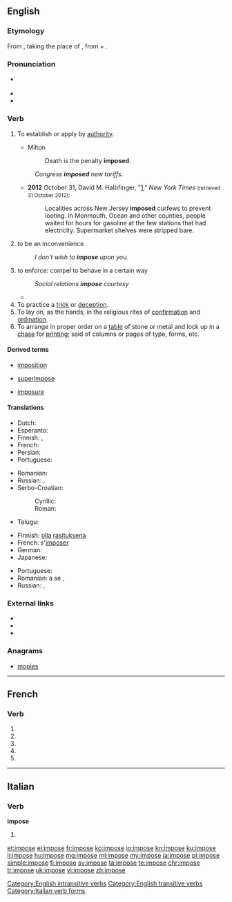 {{also|imposé}}
==English==

===Etymology===
From {{etyl|frm|en}} {{term|lang=frm|imposer||to lay on, impose}}, taking the place of {{etyl|la|en}} {{term|lang=la|imponere||to lay on, impose}}, from {{term|lang=la|in||on, upon}} + {{term|lang=la|ponere||to put place}}.

===Pronunciation===
* {{a|US}} {{IPA|/ɪmˈpoʊz/}}
* {{audio|en-us-impose.ogg|Audio (US)}}
* {{rhymes|əʊz}}

===Verb===
{{en-verb|impos|es}}

# {{context|transitive|lang=en}} To establish or apply by [[authority]].
#* Milton
#*: Death is the penalty '''imposed'''.
#: ''Congress '''imposed''' new tariffs.''
#* '''2012''' October 31, David M. Halbfinger, "[http://www.nytimes.com/2012/11/01/nyregion/new-jersey-continues-to-cope-with-hurricane-sandy.html?hp]," ''New York Times'' <small>(retrieved 31 October 2012)</small>:
#*: Localities across New Jersey '''imposed''' curfews to prevent looting. In Monmouth, Ocean and other counties, people waited for hours for gasoline at the few stations that had electricity. Supermarket shelves were stripped bare.
# {{context|intransitive|lang=en}} to be an inconvenience
#: ''I don't wish to '''impose''' upon you.''
# to enforce: compel to behave in a certain way
#: ''Social relations '''impose''' courtesy''
#* {{quote-news
|year=2011
|date=December 10
|author=Arindam Rej
|title=Norwich   4 - 2   Newcastle
|work=BBC Sport
|url=http://news.bbc.co.uk/sport2/hi/football/eng_prem/16015486.stm
|page=
|passage=Norwich soon began '''imposing''' themselves on that patched-up defence with Holt having their best early chance, only to see it blocked by Simpson.}}
# To practice a [[trick]] or [[deception]].
# To lay on, as the hands, in the religious rites of [[confirmation]] and [[ordination]].
# To arrange in proper order on a [[table]] of stone or metal and lock up in a [[chase]] for [[print]]ing; said of columns or pages of type, forms, etc.

====Derived terms====
{{rel-top3|Terms derived from "impose"}}
* [[imposition]]
{{rel-mid3}}
* [[superimpose]]
{{rel-mid3}}
* [[imposure]]
{{rel-mid3}}
{{rel-bottom}}

====Translations====
{{trans-top|to establish or apply by authority}}
* Dutch: {{t+|nl|opleggen}}
* Esperanto: {{t|eo|imponi}}
* Finnish: {{t+|fi|määrätä}}, {{t+|fi|säätää}}
* French: {{t+|fr|imposer}}
* Persian: {{t+|fa|تحمیل|tr=Tahmil}}
* Portuguese: {{t+|pt|impor}}
{{trans-mid}}
* Romanian: {{t+|ro|impune}}
* Russian: {{t+|ru|облагать|sc=Cyrl}}, {{t+|ru|налагать|sc=Cyrl}}
* Serbo-Croatian:
*: Cyrillic: {{t|sh|наметнути}}
*: Roman: {{t|sh|nametnuti}}
* Telugu: {{t+|te|విధించు|tr=vidhimchu}}
{{trans-bottom}}

{{trans-top|to be an inconvenience}}
* Finnish: [[olla]] [[rasituksena]]
* French: s'[[imposer]]
* German: {{t|de|auferlegen}}
* Japanese: {{t|ja|課す|tr=かす, kasu|sc=Jpan}}
{{trans-mid}}
* Portuguese: {{t+|pt|abusar}}
* Romanian: a se {{t+|ro|impune}}, {{t+|ro|dicta}}
* Russian: {{t+|ru|навязываться|tr=navjazyvát'sja|sc=Cyrl}} {{impf}} {{qualifier|intransitive}}, {{t+|ru|навязаться|tr=navjazát'sja|sc=Cyrl}} {{pf.}} {{qualifier|intransitive}}
{{trans-bottom}}

===External links===
* {{R:Webster 1913}}
* {{R:Century 1911}}
* {{R:OneLook}}

===Anagrams===
* [[mopies#English|mopies]]

[[Category:English intransitive verbs]]
[[Category:English transitive verbs]]

----

==French==

===Verb===
{{fr-verb-form}}

# {{conjugation of|imposer||1|s|pres|ind|lang=fr}}
# {{conjugation of|imposer||3|s|pres|ind|lang=fr}}
# {{conjugation of|imposer||1|s|pres|sub|lang=fr}}
# {{conjugation of|imposer||3|s|pres|sub|lang=fr}}
# {{conjugation of|imposer||2|s|imp|lang=fr}}

----

==Italian==

===Verb===
'''impose'''

# {{conjugation of|imporre||3|s|[[past historic]]|lang=it}}

[[Category:Italian verb forms]]

[[et:impose]]
[[el:impose]]
[[fr:impose]]
[[ko:impose]]
[[io:impose]]
[[kn:impose]]
[[ku:impose]]
[[li:impose]]
[[hu:impose]]
[[mg:impose]]
[[ml:impose]]
[[my:impose]]
[[ja:impose]]
[[pl:impose]]
[[simple:impose]]
[[fi:impose]]
[[sv:impose]]
[[ta:impose]]
[[te:impose]]
[[chr:impose]]
[[tr:impose]]
[[uk:impose]]
[[vi:impose]]
[[zh:impose]]